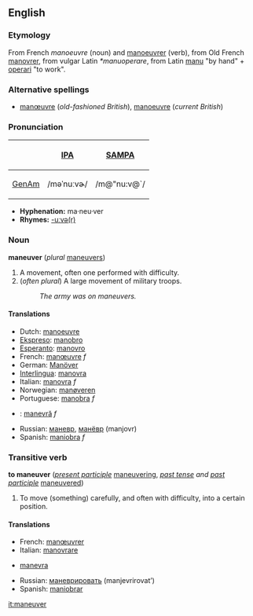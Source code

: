 <!-- If you edit this page, please also edit "manoeuvre" to keep the two pages in synch-->


==English==
=== Etymology ===
From French ''manoeuvre'' (noun) and [[manoeuvrer]] (verb), from Old French  [[manovrer]], from vulgar Latin ''*manuoperare'', from Latin [[manu]] "by hand" + [[operari]] "to work".

===Alternative spellings===
*[[manœuvre]] (''old-fashioned British''), [[manoeuvre]] (''current British'')

===Pronunciation===
{| border=1 cellpadding=5
! !! [[w:International Phonetic Alphabet|IPA]] !! [[w:SAMPA|SAMPA]]
|-
! [[GenAm]]
| /məˈnuːvɚ/ || /m@"nu:v@`/
|}

*'''Hyphenation:''' ma·neu·ver
*'''Rhymes:''' [[Rhymes:English:-uːvə(r)|-uːvə(r)]]

=== Noun ===
'''maneuver''' (''plural'' [[maneuvers]])
# A movement, often one performed with difficulty.
# (''often plural'') A large movement of military troops.
#:''The army was on maneuvers.''

====Translations====
*Dutch: [[manoeuvre]]
*[[Ekspreso]]: [[manobro]]
*[[Esperanto]]: [[manovro]]
*French: [[manœuvre]] ''f''
*German: [[Manöver]]
*[[Interlingua]]: [[manovra]]
*Italian: [[manovra]] ''f''
*Norwegian: [[manøveren]]
*Portuguese: [[manobra]] ''f''
*{{ro}}: [[manevră]] ''f''
*Russian: [[маневр]], [[манёвр]] (manjovr)
*Spanish: [[maniobra]] ''f''

===Transitive verb===
'''to maneuver''' (''[[present participle]]'' [[maneuvering]], ''[[past tense]] and [[past participle]]'' [[maneuvered]])
#To move (something) carefully, and often with difficulty, into a certain position.

====Translations====
*French: [[manœuvrer]]
*Italian: [[manovrare]]
*{{ro}} [[manevra]]
*Russian: [[маневрировать]] (manjevrirovat’)
*Spanish: [[maniobrar]]


<!-- If you edit this page, please also edit "manoeuvre" to keep the two pages in synch-->

[[it:maneuver]]